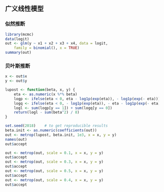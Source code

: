 
## 广义线性模型

### 似然推断

```{r}
library(mcmc)
data(logit)
out <- glm(y ~ x1 + x2 + x3 + x4, data = logit,
    family = binomial(), x = TRUE)
summary(out)
```





### 贝叶斯推断

```{r}
x <- out$x
y <- out$y

lupost <- function(beta, x, y) {
    eta <- as.numeric(x %*% beta)
    logp <- ifelse(eta < 0, eta - log1p(exp(eta)), - log1p(exp(- eta)))
    logq <- ifelse(eta < 0, - log1p(exp(eta)), - eta - log1p(exp(- eta)))
    logl <- sum(logp[y == 1]) + sum(logq[y == 0])
    return(logl - sum(beta^2) / 8)
}
```


```{r}
set.seed(2018)    # to get reproducible results
beta.init <- as.numeric(coefficients(out))
out <- metrop(lupost, beta.init, 1e3, x = x, y = y)
names(out)
out$accept
```

```{r}
out <- metrop(out, scale = 0.1, x = x, y = y)
out$accept
out <- metrop(out, scale = 0.3, x = x, y = y)
out$accept
out <- metrop(out, scale = 0.5, x = x, y = y)
out$accept
out <- metrop(out, scale = 0.4, x = x, y = y)
out$accept
```

